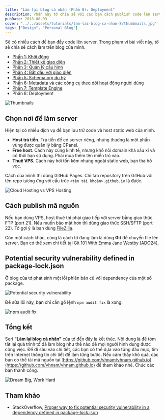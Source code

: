 ```yaml
---
title: "Làm lại blog cá nhân (Phần 8): Deployment"
description: Phần này tớ chia sẻ với các bạn cách publish code lên server.
pubDate: 2018-08-03
cover: "../../assets/tutorials/lam-lai-blog-ca-nhan-8/thumbnails.jpg"
tags: ["Design", "Personal Blog"]
---
```


Sẽ có nhiều cách để bạn đẩy code lên server. Trong phạm vi bài viết này, tớ sẽ chia sẻ cách làm trên blog của mình.

- [Phần 1: Khởi động](https://vhnam.github.io/tutorials/lam-lai-blog-ca-nhan-1/)
- [Phần 2: Thiết kế giao diện](https://vhnam.github.io/tutorials/lam-lai-blog-ca-nhan-2/)
- [Phần 3: Quản lý cấu hình](https://vhnam.github.io/tutorials/lam-lai-blog-ca-nhan-3/)
- [Phần 4: Bắt đầu với giao diện](https://vhnam.github.io/tutorials/lam-lai-blog-ca-nhan-4/)
- [Phần 5: Schema.org du hý](https://vhnam.github.io/tutorials/lam-lai-blog-ca-nhan-5/)
- [Phần 6: Metadata và các công cụ theo dõi hoạt động người dùng](https://vhnam.github.io/tutorials/lam-lai-blog-ca-nhan-6/)
- [Phần 7: Template Engine](https://vhnam.github.io/tutorials/lam-lai-blog-ca-nhan-7/)
- Phần 8: Deployment

![Thumbnails](../../assets/tutorials/lam-lai-blog-ca-nhan-8/thumbnails.jpg)

## Chọn nơi để làm server

Hiện tại có nhiều dịch vụ để bạn lưu trữ code và host static web của mình.

- **Host trả tiền**. Trả tiền để có server riêng, nhưng thường là một phần vùng được quản lý bằng CPanel.
- **Free host**. Cách này cũng kinh tế, nhưng khổ nỗi domain khá xấu xí và có thời hạn sử dụng. Phải mua thêm tên miền trỏ vào.
- **Thuê VPS**. Cách này hơi tốn kém nhưng ngoài static web, bạn tha hồ vọc.

Cách của mình thì dùng GitHub Pages. Chỉ tạo repository trên GitHub với tên repo tương ứng với cấu trúc `<tên tài khoản>.github.io` là được.

![Cloud Hosting vs VPS Hosting](../../assets/tutorials/lam-lai-blog-ca-nhan-8/cloud_vps_hosting.jpg)

## Cách publish mã nguồn

Nếu bạn dùng VPS, host thuê thì phải giao tiếp với server bằng giao thức FTP (port 21). Nếu muốn bảo mật hơn thì dùng giao thức SSH/SFTP (port 22). Tớ gợi ý là bạn dùng [FileZilla](https://filezilla-project.org/).

Còn một cách khác, cũng là cách tớ đang làm là dùng **Git** để chuyển file lên server. Bạn có thể xem chi tiết tại [Git 101 With Emma Jane Westby (ADO24)](https://www.arresteddevops.com/git-101/).

## Potential security vulnerability defined in package-lock.json

Ở blog của tớ phát sinh một lỗi phiên bản cũ với dependency của một số package.

![Potential security vulnerability](../../assets/tutorials/lam-lai-blog-ca-nhan-8/Potential-security-vulnerability.jpg)

Để sửa lỗi này, bạn chỉ cần gõ lệnh `npm audit fix` là xong.

![npm audit fix](../../assets/tutorials/lam-lai-blog-ca-nhan-8/npm-audit-fix.jpg)

## Tổng kết

Seri **"Làm lại blog cá nhân"** của tớ đến đây là kết thúc. Nội dung là để tóm tắt lại quá trình tớ đã làm blog như thế nào để mọi người hình dung được công việc. Để đi sâu vào chi tiết, các bạn có thể dựa vào từng đầu mục, tìm trên Internet thông tin chi tiết để làm từng bước. Nếu cảm thấy khó quá, các bạn có thể tải mã nguồn tại [https://github.com/vhnam/vhnam.github.io](https://github.com/vhnam/vhnam.github.io) để tham khảo nhé. Chúc các bạn thành công.

![Dream Big, Work Hard](../../assets/tutorials/lam-lai-blog-ca-nhan-8/dream-big-word-hard.jpg)

## Tham khảo

- StackOverflow, [Proper way to fix potential security vulnerability in a dependency defined in package-lock.json](https://stackoverflow.com/questions/49582891/proper-way-to-fix-potential-security-vulnerability-in-a-dependency-defined-in-pa)
